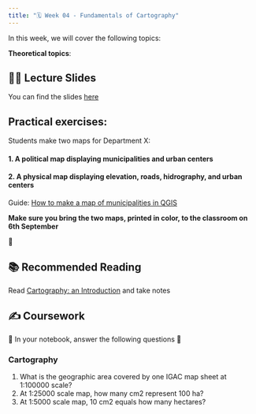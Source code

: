 ```yaml
---
title: "🗓️ Week 04 - Fundamentals of Cartography"
---
```


In this week, we will cover the following topics:

**Theoretical topics**:

## 👨‍🏫 Lecture Slides 

You can find the slides [here](https://drive.google.com/file/d/1lSJ7OYnLE32xoRL_LRu_mv0mCV9hKgKA/view?usp=sharing)


## **Practical exercises**:

Students make two maps for Department X:

#### 1. A political map displaying municipalities and urban centers 
#### 2. A physical map displaying elevation, roads, hidrography, and urban centers

Guide:
[How to make a map of municipalities in QGIS](https://drive.google.com/file/d/18UMx5zLUpfd_UetZwmBlX97J8yPMeJwk/view)

**Make sure you bring the two maps, printed in color, to the classroom on 6th September**

🎥 

## 📚 Recommended Reading 

Read [Cartography: an Introduction](https://www.cartography.org.uk/_files/ugd/583f72_c795f5c26b3f44df84e33d1210842d80.pdf) and take notes

## ✍️ Coursework

🚧 In your  notebook,  answer the following questions 🚧

### Cartography
::: {.callout-important collapse=true}
1. What is the geographic area covered by one IGAC map sheet at 1:100000 scale?
2. At 1:25000 scale map, how many cm2 represent 100 ha?
3. At 1:5000 scale map, 10 cm2 equals how many hectares?
:::






